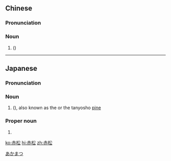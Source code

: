 ==Chinese==
{{zh-forms}}
{{wikipedia|lang=zh}}

===Pronunciation===
{{zh-pron
|m=chìsōng
|cat=n
}}

===Noun===
{{zh-noun}}

# {{vern|Japanese red pine}} ({{taxlink|Pinus densiflora|species|noshow=1}})

{{zh-cat|Pines}}

----

==Japanese==
{{wikipedia|lang=ja|アカマツ}}
{{ja-kanjitab|あか|まつ|yomi=k}}

===Pronunciation===
{{ja-pron|acc=h|acc2=2|y=k|あかまつ}}

===Noun===
{{ja-noun|あかまつ|アカマツ}}

# {{vern|Japanese red pine}} ({{taxlink|Pinus densiflora|species|noshow=1}}), also known as the {{vern|Japanese umbrella pine}} or the tanyosho [[pine]]

[[Category:ja:Pines|あかまつ]]

===Proper noun===
{{ja-pos|あかまつ|proper}}

# {{surname|lang=ja|sort=あかまつ}}

[[ko:赤松]]
[[hi:赤松]]
[[zh:赤松]]